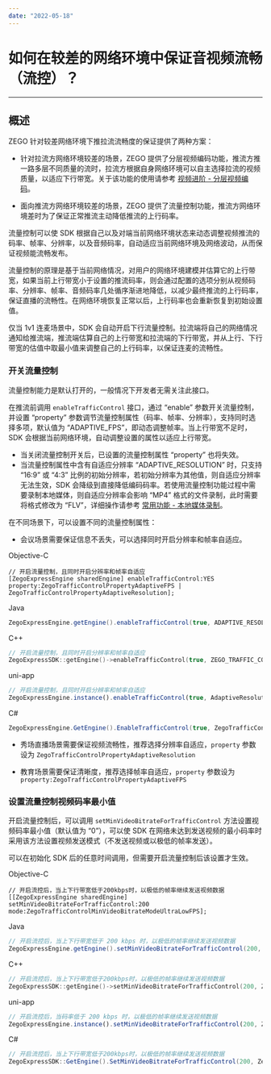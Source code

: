 ```yaml
---
date: "2022-05-18"
---
```

# 如何在较差的网络环境中保证音视频流畅（流控）？
---
## 概述

ZEGO 针对较差网络环境下推拉流流畅度的保证提供了两种方案：

- 针对拉流方网络环境较差的场景，ZEGO 提供了分层视频编码功能，推流方推一路多层不同质量的流时，拉流方根据自身网络环境可以自主选择拉流的视频质量，以适应下行带宽。关于该功能的使用请参考 [视频进阶 - 分层视频编码](/real-time-video-android-java/video/set-video-encoding)。

- 面向推流方网络环境较差的场景，ZEGO 提供了流量控制功能，推流方网络环境差时为了保证正常推流主动降低推流的上行码率。

流量控制可以使 SDK 根据自己以及对端当前网络环境状态来动态调整视频推流的码率、帧率、分辨率，以及音频码率，自动适应当前网络环境及网络波动，从而保证视频能流畅发布。

流量控制的原理是基于当前网络情况，对用户的网络环境建模并估算它的上行带宽，如果当前上行带宽小于设置的推流码率，则会通过配置的选项分别从视频码率、分辨率、帧率、音频码率几处循序渐进地降低，以减少最终推流的上行码率，保证直播的流畅性。在网络环境恢复正常以后，上行码率也会重新恢复到初始设置值。

仅当 1v1 连麦场景中，SDK 会自动开启下行流量控制。拉流端将自己的网络情况通知给推流端，推流端估算自己的上行带宽和拉流端的下行带宽，并从上行、下行带宽的估值中取最小值来调整自己的上行码率，以保证连麦的流畅性。


### 开关流量控制

流量控制能力是默认打开的，一般情况下开发者无需关注此接口。

在推流前调用 `enableTrafficControl` 接口，通过 “enable” 参数开关流量控制，并设置 “property” 参数调节流量控制属性（码率、帧率、分辨率），支持同时选择多项，默认值为 “ADAPTIVE_FPS”，即动态调整帧率。当上行带宽不足时，SDK 会根据当前网络环境，自动调整设置的属性以适应上行带宽。

<Warning title="注意">


- 当关闭流量控制开关后，已设置的流量控制属性 “property” 也将失效。
- 当流量控制属性中含有自适应分辨率 “ADAPTIVE_RESOLUTION” 时，只支持 “16:9” 或 “4:3” 比例的初始分辨率，若初始分辨率为其他值，则自适应分辨率无法生效，SDK 会降级到直接降低编码码率。若使用流量控制功能过程中需要录制本地媒体，则自适应分辨率会影响 “MP4” 格式的文件录制，此时需要将格式修改为 “FLV”，详细操作请参考 [常用功能 - 本地媒体录制](/real-time-video-ios-oc/other/local-media-recording)。

</Warning>



在不同场景下，可以设置不同的流量控制属性：

- 会议场景需要保证信息不丢失，可以选择同时开启分辨率和帧率自适应。

Objective-C

```objc
// 开启流量控制，且同时开启分辨率和帧率自适应
[ZegoExpressEngine sharedEngine] enableTrafficControl:YES property:ZegoTrafficControlPropertyAdaptiveFPS | ZegoTrafficControlPropertyAdaptiveResolution];
```

Java

```java
ZegoExpressEngine.getEngine().enableTrafficControl(true, ADAPTIVE_RESOLUTION.value() | ADAPTIVE_FPS.value());
```


C++

```cpp
// 开启流量控制，且同时开启分辨率和帧率自适应
ZegoExpressSDK::getEngine()->enableTrafficControl(true, ZEGO_TRAFFIC_CONTROL_PROPERTY_ADAPTIVE_FPS | ZEGO_TRAFFIC_CONTROL_PROPERTY_ADAPTIVE_RESOLUTION);
```

uni-app
```js
// 开启流量控制，且同时开启分辨率和帧率自适应
ZegoExpressEngine.instance().enableTrafficControl(true, AdaptiveResolution | AdaptiveAudioBitrate);
```


C#

```cs
ZegoExpressEngine.GetEngine().EnableTrafficControl(true, ZegoTrafficControlProperty.AdaptiveResolution | AdaptiveResolution.AdaptiveFPS);
```


- 秀场直播场景需要保证视频流畅性，推荐选择分辨率自适应，`property` 参数设为 `ZegoTrafficControlPropertyAdaptiveResolution`

- 教育场景需要保证清晰度，推荐选择帧率自适应，`property` 参数设为 `property:ZegoTrafficControlPropertyAdaptiveFPS`


### 设置流量控制视频码率最小值

开启流量控制后，可以调用 `setMinVideoBitrateForTrafficControl` 方法设置视频码率最小值（默认值为 “0”），可以使 SDK 在网络未达到发送视频的最小码率时采用该方法设置视频发送模式（不发送视频或以极低的帧率发送）。

<Warning title="注意">


可以在初始化 SDK 后的任意时间调用，但需要开启流量控制后该设置才生效。

</Warning>



Objective-C

```objc
// 开启流控后，当上下行带宽低于200kbps时，以极低的帧率继续发送视频数据
[[ZegoExpressEngine sharedEngine] setMinVideoBitrateForTrafficControl:200 mode:ZegoTrafficControlMinVideoBitrateModeUltraLowFPS];
```

Java

```java
// 开启流控后，当上下行带宽低于 200 kbps 时，以极低的帧率继续发送视频数据
ZegoExpressEngine.getEngine().setMinVideoBitrateForTrafficControl(200, ZegoTrafficControlMinVideoBitrateMode.ULTRA_LOW_FPS);
```


C++

```cpp
// 开启流控后，当上下行带宽低于200kbps时，以极低的帧率继续发送视频数据
ZegoExpressSDK::getEngine()->setMinVideoBitrateForTrafficControl(200, ZEGO_TRAFFIC_CONTROL_MIN_VIDEO_BITRATE_MODE_ULTRA_LOW_FPS);
```

uni-app
```js
// 开启流控后，当码率低于 200 kbps 时，以极低的帧率继续发送视频数据
ZegoExpressEngine.instance().setMinVideoBitrateForTrafficControl(200, ZegoTrafficControlMinVideoBitrateMode.UltraLowFPS);
```

C#

```cs
// 开启流控后，当上下行带宽低于200kbps时，以极低的帧率继续发送视频数据
ZegoExpressSDK::GetEngine().SetMinVideoBitrateForTrafficControl(200, ZegoTrafficControlMinVideoBitrateMode.UltraLowFPS);
```